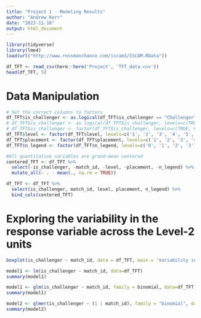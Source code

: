 ---
title: "Project 1 - Modeling Results"
author: "Andrew Kerr"
date: "2023-11-18"
output: html_document
---

```{r setup, include=FALSE, include=FALSE, warning=FALSE}
library(tidyverse)
library(lme4)
load(url("http://www.rossmanchance.com/iscam3/ISCAM.RData"))
```

```{r}
df_TFT <- read_csv(here::here('Project', 'TFT_data.csv'))
head(df_TFT, 5)
```

# Data Manipulation



```{r}
# Set the correct columns to factors
df_TFT$is_challenger <- as.logical(df_TFT$is_challenger == "Challenger")
# df_TFT$is_challenger <- as.logical(df_TFT$is_challenger, levels=c(TRUE, FALSE), labels=c(1, 0))
# df_TFT$is_challenger <- factor(df_TFT$is_challenger, levels=c(TRUE, FALSE), labels=c(1, 0))
df_TFT$level <- factor(df_TFT$level, levels=c('1', '2', '3', '4', '5', '6', '7', '8', '9', '10'))
df_TFT$placement <- factor(df_TFT$placement, levels=c('1', '2', '3', '4', '5', '6', '7', '8'))
df_TFT$n_legend <- factor(df_TFT$n_legend, levels=c('0', '1', '2', '3'))

#All quantitative variables are grand-mean centered
centered_TFT <- df_TFT %>%
  select(-is_challenger, -match_id, -level, -placement, -n_legend) %>%
  mutate_all(~ . - mean(., na.rm = TRUE))

df_TFT <- df_TFT %>%
  select(is_challenger, match_id, level, placement, n_legend) %>%
  bind_cols(centered_TFT)
```


# Exploring the variability in the response variable across the Level-2 units

```{r}
boxplot(is_challenger ~ match_id, data = df_TFT, main = 'Variability in Response Across Level-2 Units')
```

```{r}
model1 <- lm(is_challenger ~ match_id, data=df_TFT)
summary(model1)
```


```{r}
model1 <- glm(is_challenger ~ match_id, family = binomial, data=df_TFT[1:1000,])
summary(model1)
```

```{r}
model2 <- glmer(is_challenger ~ (1 | match_id), family = "binomial", data = df_TFT)
summary(model2)
```







